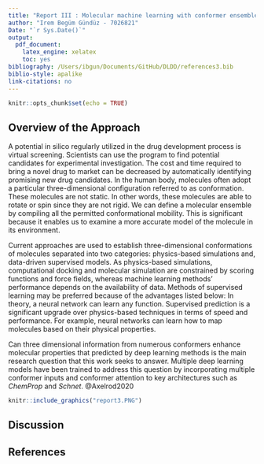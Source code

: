 ```yaml
---
title: "Report III : Molecular machine learning with conformer ensembles"
author: "Irem Begüm Gündüz - 7026821"
Date: "`r Sys.Date()`"
output:
  pdf_document:
    latex_engine: xelatex
    toc: yes
bibliography: /Users/ibgun/Documents/GitHub/DLDD/references3.bib
biblio-style: apalike
link-citations: no
---
```


```r
knitr::opts_chunk$set(echo = TRUE)
```

## Overview of the Approach 

A potential in silico regularly utilized in the drug development process is virtual screening. Scientists can use the program to find potential candidates for experimental investigation. The cost and time required to bring a novel drug to market can be decreased by automatically identifying promising new drug candidates. In the human body, molecules often adopt a particular three-dimensional configuration referred to as conformation. These molecules are not static. In other words, these molecules are able to rotate or spin since they are not rigid. We can define a molecular ensemble by compiling all the permitted conformational mobility. This is significant because it enables us to examine a more accurate model of the molecule in its environment. 

Current approaches are used to establish three-dimensional conformations of molecules separated into two categories: physics-based simulations and, data-driven supervised models. As physics-based simulations, computational docking and molecular simulation are constrained by scoring functions and force fields, whereas machine learning methods' performance depends on the availability of data. Methods of supervised learning may be preferred because of the advantages listed below: In theory, a neural network can learn any function. Supervised prediction is a significant upgrade over physics-based techniques in terms of speed and performance. For example, neural networks can learn how to map molecules based on their physical properties. 

Can three dimensional information from numerous conformers enhance molecular properties that predicted by deep learning methods is the main research question that this work seeks to answer. Multiple deep learning models have been trained to address this question by incorporating multiple conformer inputs and conformer attention to key architectures such as *ChemProp* and *Schnet*. @Axelrod2020

```r
knitr::include_graphics("report3.PNG")
```

## Discussion

## References